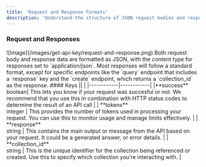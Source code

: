 ```yaml
---
title: 'Request and Response Formats'
description: 'Understand the structure of JSON request bodies and responses, including key details for success, tokens, and identifiers.'
---
```

### Request and Responses
<Frame caption="Request and Response Format general structure">
    ![Image](/images/get-api-key/request-and-response.png)
</Frame>
Both request body and response data are formatted as JSON, with the content type for responses set to `application/json`. Most responses will follow a standard format, except for specific endpoints like the `query` endpoint that includes a `response` key and the `create` endpoint, which returns a `collection_id` as the response. 
#### Keys
|| |
|------------|------------|
|**success** <br />boolean| This lets you know if your request was succesful or not. We recommend that you use this in combination with HTTP status codes to determine the result of an API call |
| **tokens**  <br />integer | This provides the number of tokens used in processing your request. You can use this to monitor usage and manage limits effectively. |
| **response**  <br />string | This contains the main output or message from the API based on your request. It could be a generated answer, or error details. |
| **collection_id** <br />string | This is the unique identifier for the collection being referenced or created. Use this to specify which collection you’re interacting with. |

